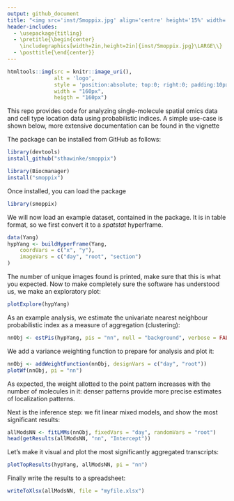 ```yaml
---
output: github_document
title: "<img src='inst/Smoppix.jpg' align='centre' height='15%' width='15%'/>SMOPPIX: Single-MOlecule sPatial omics data analysed using the Probabilistic IndeX"
header-includes:
  - \usepackage{titling}
  - \pretitle{\begin{center}
    \includegraphics[width=2in,height=2in]{inst/Smoppix.jpg}\LARGE\\}
  - \posttitle{\end{center}}
---
```


```r
htmltools::img(src = knitr::image_uri(), 
               alt = 'logo', 
               style = 'position:absolute; top:0; right:0; padding:10px;',
               width = "160px",
               heigth = "160px")
```

This repo provides code for analyzing single-molecule spatial omics data and cell type location data using probabilistic indices. A simple use-case is shown below, more extensive documentation can be found in the vignette

The package can be installed from GitHub as follows:

```r
library(devtools)
install_github("sthawinke/smoppix")
```

```r
library(Biocmanager)
install("smoppix")
```

Once installed, you can load the package

```r
library(smoppix)
```

We will now load an example dataset, contained in the package. It is in table format, so we first convert it to a _spatstat_ hyperframe. 

```r
data(Yang)
hypYang <- buildHyperFrame(Yang,
    coordVars = c("x", "y"),
    imageVars = c("day", "root", "section")
)
```

The number of unique images found is printed, make sure that this is what you expected. Now to make completely sure the software has understood us, we make an exploratory plot:

```r
plotExplore(hypYang)
```

As an example analysis, we estimate the univariate nearest neighbour probabilistic index as a measure of aggregation (clustering):

```r
nnObj <- estPis(hypYang, pis = "nn", null = "background", verbose = FALSE)
```

We add a variance weighting function to prepare for analysis and plot it:

```r
nnObj <- addWeightFunction(nnObj, designVars = c("day", "root"))
plotWf(nnObj, pi = "nn")
```

As expected, the weight allotted to the point pattern increases with the number of molecules in it: denser patterns provide more precise estimates of localization patterns.

Next is the inference step: we fit linear mixed models, and show the most significant results:

```r
allModsNN <- fitLMMs(nnObj, fixedVars = "day", randomVars = "root")
head(getResults(allModsNN, "nn", "Intercept"))
```

Let's make it visual and plot the most significantly aggregated transcripts:

```r
plotTopResults(hypYang, allModsNN, pi = "nn")
```

Finally write the results to a spreadsheet:

```r
writeToXlsx(allModsNN, file = "myfile.xlsx")
```
